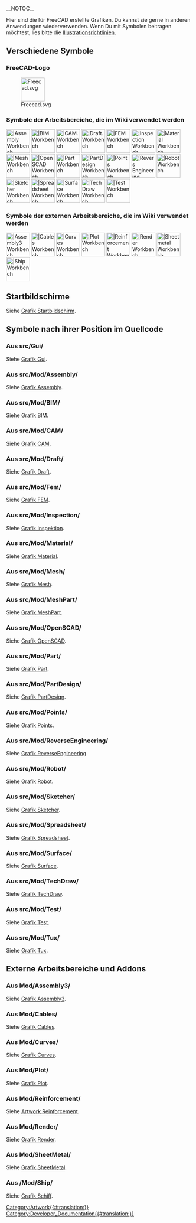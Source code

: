 __NOTOC__
<languages/>

Hier sind die für FreeCAD erstellte Grafiken. Du kannst sie gerne in anderen Anwendungen wiederverwenden. Wenn Du mit Symbolen beitragen möchtest, lies bitte die [[Artwork_Guidelines/de|Illustrationsrichtlinien]].

<span id="Miscellaneous_icons"></span>
==Verschiedene Symbole==

<span id="FreeCAD_logo"></span>
===FreeCAD-Logo===

[[Image:Freecad.svg|64px]]

<span id="Workbench_icons_used_in_the_wiki"></span>
===Symbole der Arbeitsbereiche, die im Wiki verwendet werden===

[[Image:Workbench_Assembly.svg|64px||Assembly Workbench]]
[[Image:Workbench_BIM.svg|64px||BIM Workbench]]
[[Image:Workbench_CAM.svg|64px||CAM. Workbench]]
[[Image:Workbench_Draft.svg|64px||Draft. Workbench]]
[[Image:Workbench_FEM.svg|64px||FEM Workbench]]
[[Image:Workbench_Inspection.svg|64px||Inspection Workbench]]
[[Image:Workbench_Material.svg|64px||Material Workbench]]
[[Image:Workbench_Mesh.svg|64px||Mesh Workbench]]
[[Image:Workbench_OpenSCAD.svg|64px||OpenSCAD Workbench]]
[[Image:Workbench_Part.svg|64px||Part Workbench]]
[[Image:Workbench_PartDesign.svg|64px||PartDesign Workbench]]
[[Image:Workbench_Points.svg|64px||Points Workbench]]
[[Image:Workbench_Reverse_Engineering.svg|64px||Revers Engineering Workbench]]
[[Image:Workbench_Robot.svg|64px||Robot Workbench]]
[[Image:Workbench_Sketcher.svg|64px||Sketcher Workbench]]
[[Image:Workbench_Spreadsheet.svg|64px||Spreadsheet Workbench]]
[[Image:Workbench_Surface.svg|64px||Surface Workbench]]
[[Image:Workbench_TechDraw.svg|64px||TechDraw Workbench]]
[[Image:Workbench_Test.svg|64px||Test Workbench]]


<span id="External_workbench_icons_used_in_the_wiki"></span>
===Symbole der externen Arbeitsbereiche, die im Wiki verwendet werden===

[[Image:Assembly3_workbench_icon.svg|64px||Assembly3 Workbench]]
[[Image:Cables workbench icon.svg|64px||Cables Workbench]]
[[Image:Curves workbench icon.svg|64px||Curves Workbench]]
[[Image:Workbench_Plot.svg|64px||Plot Workbench]]
[[Image:Reinforcement_Workbench.svg‎|64px||Reinforcement Workbench]]
[[Image:Render_workbench_icon.svg‎‎|64px||Render Workbench]]
[[Image:Sheetmetal_workbench_icon.svg|64px||Sheetmetal Workbench]]
[[Image:Workbench_Ship.svg|64px||Ship Workbench]]

<span id="Splash_screens"></span>
==Startbildschirme==

Siehe [[Artwork_Splash_screen/de|Grafik Startbildschirm]].

<span id="Icons_by_their_location_in_the_source_code"></span>
==Symbole nach ihrer Position im Quellcode==

<span id="From_src/Gui/"></span>
===Aus src/Gui/===

Siehe [[Artwork_Gui/de|Grafik Gui]].

<span id="From_src/Mod/Assembly/"></span>
===Aus src/Mod/Assembly/===

Siehe [[Artwork_Assembly/de|Grafik Assembly]].

<span id="From_src/Mod/BIM/"></span>
===Aus src/Mod/BIM/===

Siehe [[Artwork_BIM/de|Grafik BIM]].

<span id="From_src/Mod/CAM/"></span>
===Aus src/Mod/CAM/===

Siehe [[Artwork_CAM/de|Grafik CAM]].

<span id="From_src/Mod/Draft/"></span>
===Aus src/Mod/Draft/===

Siehe [[Artwork_Draft/de|Grafik Draft]].

<span id="From_src/Mod/Fem/"></span>
===Aus src/Mod/Fem/===

Siehe [[Artwork_Fem/de|Grafik FEM]].

<span id="From_src/Mod/Inspection/"></span>
===Aus src/Mod/Inspection/===

Siehe [[Artwork_Inspection/de|Grafik Inspektion]].

<span id="From_src/Mod/Material/"></span>
===Aus src/Mod/Material/===

Siehe [[Artwork_Material/de|Grafik Material]].

<span id="From_src/Mod/Mesh/"></span>
===Aus src/Mod/Mesh/===

Siehe [[Artwork_Mesh/de|Grafik Mesh]].

<span id="From_src/Mod/MeshPart/"></span>
===Aus src/Mod/MeshPart/===

Siehe [[Artwork_MeshPart/de|Grafik MeshPart]].

<span id="From_src/Mod/OpenSCAD/"></span>
===Aus src/Mod/OpenSCAD/===

Siehe [[Artwork_OpenSCAD/de|Grafik OpenSCAD]].

<span id="From_src/Mod/Part/"></span>
===Aus src/Mod/Part/===

Siehe [[Artwork Part/de|Grafik Part]].

<span id="From_src/Mod/PartDesign/"></span>
===Aus src/Mod/PartDesign/===

Siehe [[Artwork PartDesign/de|Grafik PartDesign]].

<span id="From_src/Mod/Points/"></span>
===Aus src/Mod/Points/===

Siehe [[Artwork_Points/de|Grafik Points]].

<span id="From_src/Mod/ReverseEngineering/"></span>
===Aus src/Mod/ReverseEngineering/===

Siehe [[Artwork_ReverseEngineering/de|Grafik ReverseEngineering]].

<span id="From_src/Mod/Robot/"></span>
===Aus src/Mod/Robot/===

Siehe [[Artwork_Robot/de|Grafik Robot]].

<span id="From_src/Mod/Sketcher/"></span>
===Aus src/Mod/Sketcher/===

Siehe [[Artwork_Sketcher/de|Grafik Sketcher]].

<span id="From_src/Mod/Spreadsheet/"></span>
===Aus src/Mod/Spreadsheet/===

Siehe [[Artwork_Spreadsheet/de|Grafik Spreadsheet]].

<span id="From_src/Mod/Surface/"></span>
===Aus src/Mod/Surface/===

Siehe [[Artwork_Surface/de|Grafik Surface]].

<span id="From_src/Mod/TechDraw/"></span>
===Aus src/Mod/TechDraw/===

Siehe [[Artwork_TechDraw/de|Grafik TechDraw]].

<span id="From_src/Mod/Test/"></span>
===Aus src/Mod/Test/===

Siehe [[Artwork_Test/de|Grafik Test]].

<span id="From_src/Mod/Tux/"></span>
===Aus src/Mod/Tux/===

Siehe [[Artwork_Tux/de|Grafik Tux]].

<span id="External_workbenches_and_addons"></span>
==Externe Arbeitsbereiche und Addons==

<span id="From_Mod/Assembly3/"></span>
===Aus Mod/Assembly3/===

Siehe [[Artwork_Assembly3/de|Grafik Assembly3]].

<span id="From_Mod/Cables/"></span>
===Aus Mod/Cables/===

Siehe [[Artwork_Cables/de|Grafik Cables]].

<span id="From_Mod/Curves/"></span>
===Aus Mod/Curves/===

Siehe [[Artwork_Curves/de|Grafik Curves]].

<span id="From_Mod/Plot/"></span>
===Aus Mod/Plot/===

Siehe [[Artwork_Plot/de|Grafik Plot]].

<span id="From_Mod/Reinforcement/"></span>
===Aus Mod/Reinforcement/===

Siehe [[Artwork_Reinforcement/de|Artwork Reinforcement]].

<span id="From_Mod/Render/"></span>
===Aus Mod/Render/=== 

Siehe [[Artwork_Render/de|Grafik Render]].

<span id="From_Mod/SheetMetal/"></span>
===Aus Mod/SheetMetal/===

Siehe [[Artwork_SheetMetal/de|Grafik SheetMetal]].

<span id="From_Mod/Ship/"></span>
===Aus /Mod/Ship/===

Siehe [[Artwork_Ship|Grafik Schiff]].


[[Category:Artwork{{#translation:}}]]
[[Category:Developer_Documentation{{#translation:}}]]